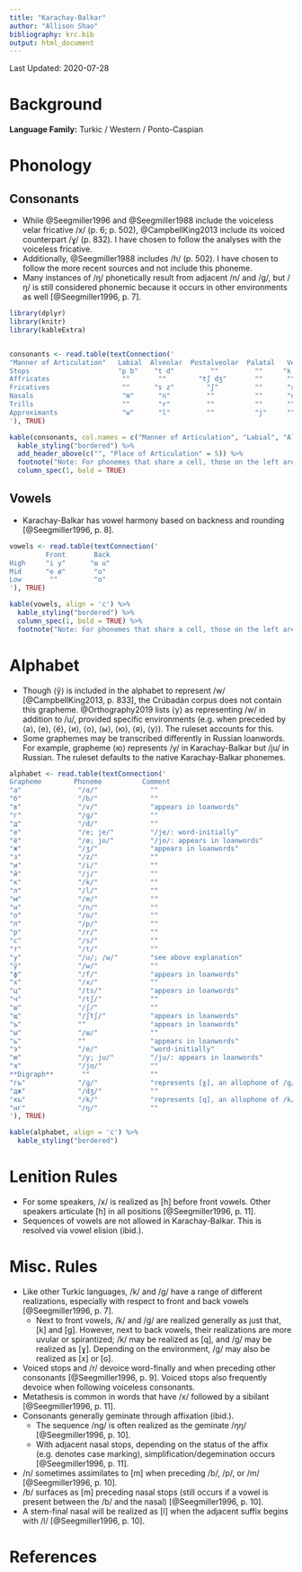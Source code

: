 ```yaml
---
title: "Karachay-Balkar"
author: "Allison Shao"
bibliography: krc.bib
output: html_document
---
```


Last Updated: 2020-07-28

# Background

**Language Family:** Turkic / Western / Ponto-Caspian

# Phonology

## Consonants

* While @Seegmiller1996 and @Seegmiller1988 include the voiceless velar fricative /x/ (p. 6; p. 502), @CampbellKing2013 include its voiced counterpart /ɣ/ (p. 832). I have chosen to follow the  analyses with the voiceless fricative.
* Additionally, @Seegmiller1988 includes /h/ (p. 502). I have chosen to follow the more recent sources and not include this phoneme.
* Many instances of /ŋ/ phonetically result from adjacent /n/ and /ɡ/, but /ŋ/ is still considered phonemic because it occurs in other environments as well [@Seegmiller1996, p. 7].

```r

library(dplyr)
library(knitr)
library(kableExtra)


consonants <- read.table(textConnection('
"Manner of Articulation"   Labial  Alveolar  Postalveolar  Palatal   Velar   
Stops                      "p b"    "t d"         ""         ""     "k ɡ"    
Affricates                  ""       ""        "tʃ dʒ"       ""      ""      
Fricatives                  ""      "s z"        "ʃ"         ""      "x"     
Nasals                      "m"      "n"         ""          ""      "ŋ"     
Trills                      ""       "r"         ""          ""      ""      
Approximants                "w"      "l"         ""          "j"     ""      
'), TRUE)

kable(consonants, col.names = c("Manner of Articulation", "Labial", "Alveolar", "Postalveolar", "Palatal", "Velar"), align = 'c') %>%
  kable_styling("bordered") %>%
  add_header_above(c("", "Place of Articulation" = 5)) %>%
  footnote("Note: For phonemes that share a cell, those on the left are voiceless, whereas those on the right are voiced.", general_title = "") %>%
  column_spec(1, bold = TRUE)
```

## Vowels

* Karachay-Balkar has vowel harmony based on backness and rounding [@Seegmiller1996, p. 8].

```r

vowels <- read.table(textConnection('
         Front       Back
High     "i y"      "ɯ u"         
Mid      "e ø"       "o"
Low       ""         "ɑ"
'), TRUE)

kable(vowels, align = 'c') %>%
  kable_styling("bordered") %>%
  column_spec(1, bold = TRUE) %>%
  footnote("Note: For phonemes that share a cell, those on the left are unrounded, whereas those on the right are rounded.", general_title = "")
```  

# Alphabet

* Though ⟨ў⟩ is included in the alphabet to represent /w/ [@CampbellKing2013, p. 833], the Crúbadán corpus does not contain this grapheme. @Orthography2019 lists ⟨у⟩ as representing /w/ in addition to /u/, provided specific environments (e.g. when preceded by ⟨а⟩, ⟨e⟩, ⟨ё⟩, ⟨и⟩, ⟨о⟩, ⟨ы⟩, ⟨ю⟩, ⟨я⟩, ⟨у⟩). The ruleset accounts for this.
* Some graphemes may be transcribed differently in Russian loanwords. For example, grapheme ⟨ю⟩ represents /y/ in Karachay-Balkar but /ju/ in Russian. The ruleset defaults to the native Karachay-Balkar phonemes.

```r

alphabet <- read.table(textConnection('
Grapheme        Phoneme          Comment
"а"              "/ɑ/"             ""
"б"              "/b/"             ""
"в"              "/v/"             "appears in loanwords"
"г"              "/ɡ/"             ""
"д"              "/d/"             ""
"e"              "/e; je/"         "/je/: word-initially"
"ё"              "/ø; jo/"         "/jo/: appears in loanwords"
"ж"              "/ʒ/"             "appears in loanwords"
"з"              "/z/"             ""
"и"              "/i/"             ""
"й"              "/j/"             ""
"к"              "/k/"             ""
"л"              "/l/"             ""
"м"              "/m/"             ""
"н"              "/n/"             ""
"о"              "/o/"             ""
"п"              "/p/"             ""
"р"              "/r/"             ""
"с"              "/s/"             ""
"т"              "/t/"             ""
"у"              "/u/; /w/"        "see above explanation"
"ў"              "/w/"             ""
"ф"              "/f/"             "appears in loanwords"
"х"              "/x/"             ""
"ц"              "/ts/"            "appears in loanwords"
"ч"              "/tʃ/"            ""
"ш"              "/ʃ/"             ""
"щ"              "/ʃtʃ/"           "appears in loanwords"
"ъ"              ""                "appears in loanwords"
"ы"              "/ɯ/"             ""
"ь"              ""                "appears in loanwords"
"э"              "/e/"             "word-initially"
"ю"              "/y; ju/"         "/ju/: appears in loanwords"
"я"              "/jɑ/"            ""
**Digraph**       ""               ""
"гъ"             "/ɡ/"             "represents [ɣ], an allophone of /ɡ/"
"дж"             "/dʒ/"            ""
"къ"             "/k/"             "represents [q], an allophone of /k/"
"нг"             "/ŋ/"             ""
'), TRUE)

kable(alphabet, align = 'c') %>%
  kable_styling("bordered")
```

# Lenition Rules

* For some speakers, /x/ is realized as [h] before front vowels. Other speakers articulate [h] in all positions [@Seegmiller1996, p. 11].
* Sequences of vowels are not allowed in Karachay-Balkar. This is resolved via vowel elision (ibid.).

# Misc. Rules

* Like other Turkic languages, /k/ and /ɡ/ have a range of different realizations, especially with respect to front and back vowels [@Seegmiller1996, p. 7].
    - Next to front vowels, /k/ and /ɡ/ are realized generally as just that, [k] and [ɡ]. However, next to back vowels, their realizations are more uvular or spirantized; /k/ may be realized as [q], and /ɡ/ may be realized as [ɣ]. Depending on the environment, /ɡ/ may also be realized as [x] or [ɢ].
* Voiced stops and /r/ devoice word-finally and when preceding other consonants [@Seegmiller1996, p. 9]. Voiced stops also frequently devoice when following voiceless consonants.
* Metathesis is common in words that have /x/ followed by a sibilant [@Seegmiller1996, p. 11].
* Consonants generally geminate through affixation (ibid.).
    - The sequence /nɡ/ is often realized as the geminate /ŋŋ/ [@Seegmiller1996, p. 10].
    - With adjacent nasal stops, depending on the status of the affix (e.g. denotes case marking), simplification/degemination occurs [@Seegmiller1996, p. 11].
* /n/ sometimes assimilates to [m] when preceding /b/, /p/, or /m/ [@Seegmiller1996, p. 10].
* /b/ surfaces as [m] preceding nasal stops (still occurs if a vowel is present between the /b/ and the nasal) [@Seegmiller1996, p. 10].
* A stem-final nasal will be realized as [l] when the adjacent suffix begins with /l/ [@Seegmiller1996, p. 10].

# References
